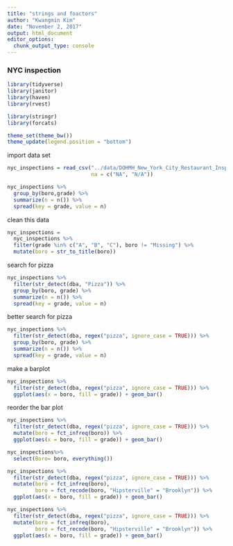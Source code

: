 ```yaml
---
title: "strings and foactors"
author: "Kwangmin Kim"
date: "November 2, 2017"
output: html_document
editor_options: 
  chunk_output_type: console
---
```

### NYC inspection
```r
library(tidyverse)
library(janitor)
library(haven)
library(rvest)

library(stringr)
library(forcats)

theme_set(theme_bw())
theme_update(legend.position = "bottom")


```
import data set

```r
nyc_inspections = read_csv("../data/DOHMH_New_York_City_Restaurant_Inspection_Results.csv.gz",                 col_types = cols(building = col_character()),
                           na = c("NA", "N/A"))

nyc_inspections %>% 
  group_by(boro,grade) %>% 
  summarize(n = n()) %>% 
  spread(key = grade, value = n)

```

clean this data
```r
nyc_inspections =
  nyc_inspections %>%
  filter(grade %in% c("A", "B", "C"), boro != "Missing") %>% 
  mutate(boro = str_to_title(boro))
```

search for pizza

```r
nyc_inspections %>% 
  filter(str_detect(dba, "Pizza")) %>% 
  group_by(boro, grade) %>% 
  summarize(n = n()) %>% 
  spread(key = grade, value = n)

```

better search for pizza
```r
nyc_inspections %>% 
  filter(str_detect(dba, regex("pizza", ignore_case = TRUE))) %>% 
  group_by(boro, grade) %>% 
  summarize(n = n()) %>% 
  spread(key = grade, value = n)

```

make a barplot
```r
nyc_inspections %>% 
  filter(str_detect(dba, regex("pizza", ignore_case = TRUE))) %>%
  ggplot(aes(x = boro, fill = grade)) + geom_bar()
```

reorder the bar plot
```r
nyc_inspections %>% 
  filter(str_detect(dba, regex("pizza", ignore_case = TRUE))) %>%
  mutate(boro = fct_infreq(boro)) %>%
  ggplot(aes(x = boro, fill = grade)) + geom_bar()
```

```r
nyc_inspections%>%
  select(Boro= boro, everything())

nyc_inspections %>% 
  filter(str_detect(dba, regex("pizza", ignore_case = TRUE))) %>%
  mutate(boro = fct_infreq(boro),
         boro = fct_recode(boro, "Hipsterville" = "Brooklyn")) %>%
  ggplot(aes(x = boro, fill = grade)) + geom_bar()

```

```r
nyc_inspections %>% 
  filter(str_detect(dba, regex("pizza", ignore_case = TRUE))) %>%
  mutate(boro = fct_infreq(boro),
         boro = fct_recode(boro, "Hipsterville" = "Brooklyn")) %>%
  ggplot(aes(x = boro, fill = grade)) + geom_bar()
```
